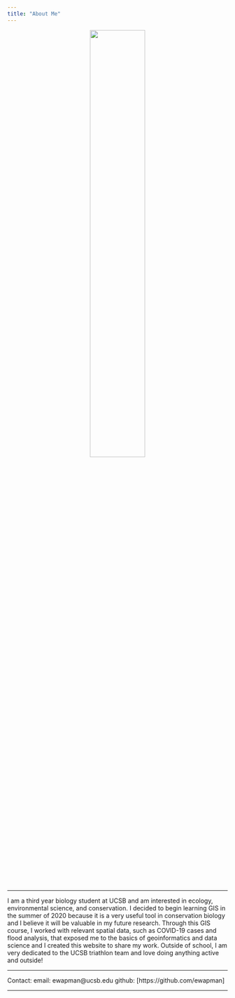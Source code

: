 ```yaml
---
title: "About Me"
---
```

  
<center>

![ ](./img/Face.jpeg){width="50%"}

</center>

---


  I am a third year biology student at UCSB and am interested in ecology, environmental science, and conservation. I decided to begin learning GIS in the summer of 2020 because it is a very useful tool in conservation biology and I believe it will be valuable in my future research. Through this GIS course, I worked with relevant spatial data, such as COVID-19 cases and flood analysis, that exposed me to the basics of geoinformatics and data science and I created this website to share my work. Outside of school, I am very dedicated to the UCSB triathlon team and love doing anything active and outside! 
  
---

Contact: email: ewapman@ucsb.edu github: [https://github.com/ewapman]

---









